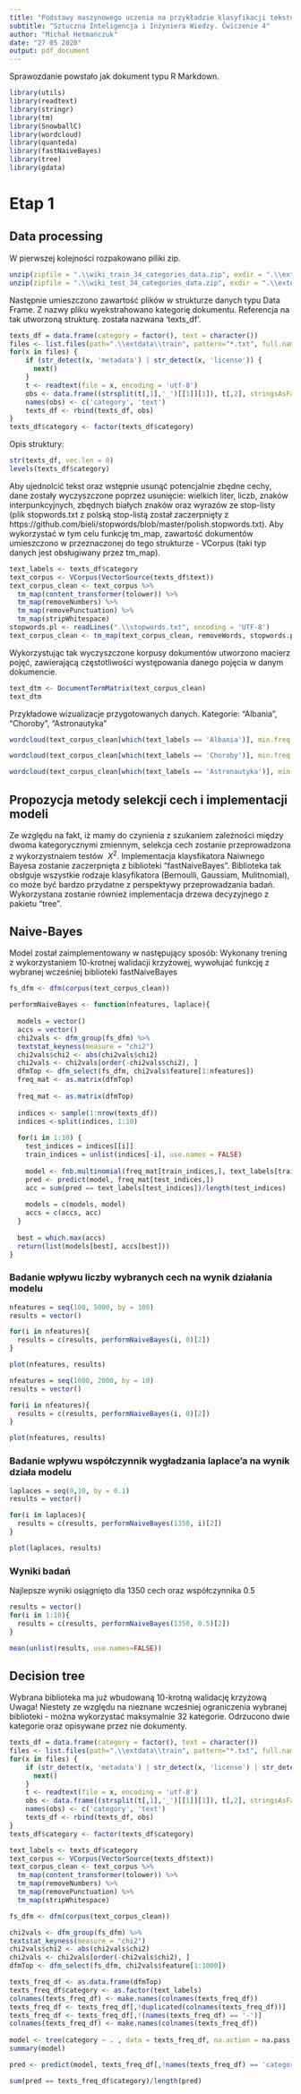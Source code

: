 ```yaml
---
title: "Podstawy maszynowego uczenia na przykładzie klasyfikacji tekstu"
subtitle: "Sztuczna Inteligencja i Inżyniera Wiedzy. Ćwiczenie 4"
author: "Michał Hetmańczuk"
date: "27 05 2020"
output: pdf_document
---
```

Sprawozdanie powstało jak dokument typu R Markdown.
```r
library(utils)
library(readtext)
library(stringr)
library(tm)
library(SnowballC)
library(wordcloud)
library(quanteda)
library(fastNaiveBayes)
library(tree)
library(gdata)
```
# Etap 1
## Data processing
W pierwszej kolejności rozpakowano piliki zip.
```r
unzip(zipfile = ".\\wiki_train_34_categories_data.zip", exdir = ".\\extdata\\train")
unzip(zipfile = ".\\wiki_test_34_categories_data.zip", exdir = ".\\extdata\\train")
```
Następnie umieszczono zawartość plików w strukturze danych typu Data Frame. Z nazwy pliku wyekstrahowano kategorię dokumentu. Referencja na tak utworzoną strukturę. została nazwana 'texts_df'.
```r
texts_df = data.frame(category = factor(), text = character())
files <- list.files(path=".\\extdata\\train", pattern="*.txt", full.names=TRUE, recursive=FALSE)
for(x in files) {
    if (str_detect(x, 'metadata') | str_detect(x, 'license')) {
      next()
    }
    t <- readtext(file = x, encoding = 'utf-8')
    obs <- data.frame((strsplit(t[,1],'_')[[1]][1]), t[,2], stringsAsFactors = FALSE)
    names(obs) <- c('category', 'text')
    texts_df <- rbind(texts_df, obs)
}
texts_df$category <- factor(texts_df$category)
```
Opis struktury:
```r
str(texts_df, vec.len = 0)
levels(texts_df$category)
```
Aby ujednolcić tekst oraz wstępnie usunąć potencjalnie zbędne cechy, dane zostały wyczyszczone poprzez usunięcie: wielkich liter, liczb, znaków interpunkcyjnych, zbędnych białych znaków oraz wyrazów ze stop-listy (plik stopwords.txt z polską stop-listą został zaczerpnięty z https://github.com/bieli/stopwords/blob/master/polish.stopwords.txt). Aby wykorzystać w tym celu funkcję tm_map, zawartość dokumentów umieszczono w przeznaczonej do tego strukturze - VCorpus (taki typ danych jest obsługiwany przez tm_map).
```r
text_labels <- texts_df$category
text_corpus <- VCorpus(VectorSource(texts_df$text))
text_corpus_clean <- text_corpus %>%
  tm_map(content_transformer(tolower)) %>%
  tm_map(removeNumbers) %>%
  tm_map(removePunctuation) %>%
  tm_map(stripWhitespace)
stopwords.pl <- readLines(".\\stopwords.txt", encoding = 'UTF-8')
text_corpus_clean <- tm_map(text_corpus_clean, removeWords, stopwords.pl)
```
Wykorzystując tak wyczyszczone korpusy dokumentów utworzono macierz pojęć, zawierającą częstotliwości występowania danego pojęcia w danym dokumencie. 
```r
text_dtm <- DocumentTermMatrix(text_corpus_clean)
text_dtm
```
Przykładowe wizualizacje przygotowanych danych. 
Kategorie: "Albania", "Choroby", "Astronautyka" 
```r
wordcloud(text_corpus_clean[which(text_labels == 'Albania')], min.freq = 50, random.order = FALSE)

wordcloud(text_corpus_clean[which(text_labels == 'Choroby')], min.freq = 50, random.order = FALSE)

wordcloud(text_corpus_clean[which(text_labels == 'Astronautyka')], min.freq = 50, random.order = FALSE)

``` 


## Propozycja metody selekcji cech i implementacji modeli
Ze względu na fakt, iż mamy do czynienia z szukaniem zależności między dwoma kategorycznymi zmiennym, selekcja cech zostanie przeprowadzona z wykorzystnaiem testów $\ X^2$.
Implementacja klaysfikatora Naiwnego Bayesa zostanie zaczerpnięta z biblioteki "fastNaiveBayes". Biblioteka tak obsłguje wszystkie rodzaje klasyfikatora (Bernoulli, Gaussiam, Mulitnomial), co może być bardzo przydatne z perspektywy przeprowadzania badań. Wykorzystana zostanie również implementacja drzewa decyzyjnego z pakietu "tree".

## Naive-Bayes
Model został zaimplementowany w następujący sposób: Wykonany trening z wykorzystaniem 10-krotnej walidacji krzyżowej, wywołujać funkcję z wybranej wcześniej biblioteki fastNaiveBayes
```r
fs_dfm <- dfm(corpus(text_corpus_clean))
```
```r
performNaiveBayes <- function(nfeatures, laplace){
  
  models = vector()
  accs = vector()
  chi2vals <- dfm_group(fs_dfm) %>%
  textstat_keyness(measure = "chi2")
  chi2vals$chi2 <- abs(chi2vals$chi2)
  chi2vals <- chi2vals[order(-chi2vals$chi2), ]
  dfmTop <- dfm_select(fs_dfm, chi2vals$feature[1:nfeatures])
  freq_mat <- as.matrix(dfmTop)
  
  freq_mat <- as.matrix(dfmTop)
  
  indices <- sample(1:nrow(texts_df))
  indices <-split(indices, 1:10)
  
  for(i in 1:10) {
    test_indices = indices[[i]]
    train_indices = unlist(indices[-i], use.names = FALSE)
    
    model <- fnb.multinomial(freq_mat[train_indices,], text_labels[train_indices], laplace = laplace)
    pred <- predict(model, freq_mat[test_indices,])
    acc = sum(pred == text_labels[test_indices])/length(test_indices)
    
    models = c(models, model)
    accs = c(accs, acc)
  }
  
  best = which.max(accs)
  return(list(models[best], accs[best]))
}

```
### Badanie wpływu liczby wybranych cech na wynik działania modelu
```r
nfeatures = seq(100, 5000, by = 100)
results = vector()

for(i in nfeatures){
  results = c(results, performNaiveBayes(i, 0)[2])
}

plot(nfeatures, results)
```
```r
nfeatures = seq(1000, 2000, by = 10)
results = vector()

for(i in nfeatures){
  results = c(results, performNaiveBayes(i, 0)[2])
}

plot(nfeatures, results)
```
### Badanie wpływu współczynnik wygładzania laplace'a na wynik działa modelu

```r
laplaces = seq(0,10, by = 0.1)
results = vector()

for(i in laplaces){
  results = c(results, performNaiveBayes(1350, i)[2])
}

plot(laplaces, results)
```

### Wyniki badań
Najlepsze wyniki osiągnięto dla 1350 cech oraz współczynnika 0.5
```r
results = vector()
for(i in 1:10){
  results = c(results, performNaiveBayes(1350, 0.5)[2])
}

mean(unlist(results, use.names=FALSE))
```

## Decision tree
Wybrana biblioteka ma już wbudowaną 10-krotną walidację krzyżową
Uwaga! Niestety ze względu na nieznane wcześniej ograniczenia wybranej biblioteki - można wykorzystać maksymalnie 32 kategorie. Odrzucono dwie kategorie oraz opisywane przez nie dokumenty.
```r
texts_df = data.frame(category = factor(), text = character())
files <- list.files(path=".\\extdata\\train", pattern="*.txt", full.names=TRUE, recursive=FALSE)
for(x in files) {
    if (str_detect(x, 'metadata') | str_detect(x, 'license') | str_detect(x, 'Albania') | str_detect(x, 'Zydzi')) {
      next()
    }
    t <- readtext(file = x, encoding = 'utf-8')
    obs <- data.frame((strsplit(t[,1],'_')[[1]][1]), t[,2], stringsAsFactors = FALSE)
    names(obs) <- c('category', 'text')
    texts_df <- rbind(texts_df, obs)
}
texts_df$category <- factor(texts_df$category)

text_labels <- texts_df$category
text_corpus <- VCorpus(VectorSource(texts_df$text))
text_corpus_clean <- text_corpus %>%
  tm_map(content_transformer(tolower)) %>%
  tm_map(removeNumbers) %>%
  tm_map(removePunctuation) %>%
  tm_map(stripWhitespace)

fs_dfm <- dfm(corpus(text_corpus_clean))

chi2vals <- dfm_group(fs_dfm) %>%
textstat_keyness(measure = "chi2")
chi2vals$chi2 <- abs(chi2vals$chi2)
chi2vals <- chi2vals[order(-chi2vals$chi2), ]
dfmTop <- dfm_select(fs_dfm, chi2vals$feature[1:1000])

texts_freq_df <- as.data.frame(dfmTop)
texts_freq_df$category <- as.factor(text_labels)
colnames(texts_freq_df) <- make.names(colnames(texts_freq_df))
texts_freq_df <- texts_freq_df[,!duplicated(colnames(texts_freq_df))] 
texts_freq_df <- texts_freq_df[,!(names(texts_freq_df) == '-')] 
colnames(texts_freq_df) <- make.names(colnames(texts_freq_df))
    
model <- tree(category ~ . , data = texts_freq_df, na.action = na.pass, control = tree.control(nobs = nrow(texts_freq_df)), mincut =2, minsize = 5)
summary(model)

pred <- predict(model, texts_freq_df[,!names(texts_freq_df) == 'category'], type = 'class')

sum(pred == texts_freq_df$category)/length(pred)


```







